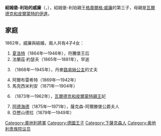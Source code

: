 {{Unreferenced|time=2021-04-08T02:17:11+00:00}}
{{Infobox noble
| name        = 紹姆堡-利珀的威廉
| image       = Wilhelm zu Schaumburg Lippe 1901.jpg
| birth_date  = {{birth date|1834|12|12|df=y}}
| birth_place = [[比克堡|比克堡]]
| death_date  = {{death date and age|1906|4|4|1834|12|12|df=y}}
| death_place = [[捷克斯卡利采|捷克斯卡利采]]
| noble family= [[利珀君主列表|利珀家族]]
| father      = [[格奧爾格·威廉_(紹姆堡-利珀)|紹姆堡-利珀的格奧爾格·威廉]]
| mother      = [[瓦爾德克和皮爾蒙特的伊達|瓦爾德克和皮爾蒙特的伊達]]
}}

'''紹姆堡-利珀的威廉'''（{{lang-de|Wilhelm zu Schaumburg-Lippe}}，{{bd|1834年|12月12日|1906年|4月4日}}），紹姆堡-利珀親王[[格奧爾格·威廉_(紹姆堡-利珀)|格奧爾格·威廉]]的第三子，母親是[[瓦爾德克和皮爾蒙特的伊達|瓦爾德克和皮爾蒙特的伊達]]。

== 家庭 ==
1862年，威廉與{{le|安哈特-德紹的巴蒂爾迪絲|Princess Bathildis of Anhalt-Dessau}}結婚，兩人共有4子4女：
# [[紹姆堡-利珀的夏洛特|夏洛特]]（1864年—1946年），符騰堡王后
# 法蘭茲·約瑟夫（1865年—1881年），早逝
# {{le|紹姆堡-利珀的腓特烈|Prince Frederick of Schaumburg-Lippe|腓特烈}}（1868年—1945年），丹麥[[丹麥的路易絲_(1875-1906)|路易絲公主]]的丈夫
# 阿爾布雷希特（1869年—1942年）
# 馬克西米利安（1871年—1904年）
# {{le|紹姆堡-利珀的巴蒂爾迪絲|Princess Bathildis of Schaumburg-Lippe|巴蒂爾迪絲}}（1873年—1962年），[[弗里德里希_(瓦尔德克和皮尔蒙特)|瓦爾德克和皮爾蒙特親王]]妃
# [[紹姆堡-利珀的阿德海德_(1875-1971)|阿德海德]]（1875年—1971年），薩克森-阿爾滕堡公爵夫人
# 亞歷山德拉（1879年—1949年）

[[Category:奧地利將軍|Category:奧地利將軍]]
[[Category:德國王子|Category:德國王子]]
[[Category:下薩克森人|Category:下薩克森人]]
[[Category:奥地利贵族院议员|Category:奥地利贵族院议员]]